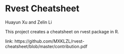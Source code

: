 # Rvest Cheatsheet

Huayun Xu and Zelin Li

This project creates a cheatsheet on rvest package in R.

link: https://github.com/MXKLZL/rvest-cheatsheet/blob/master/contribution.pdf